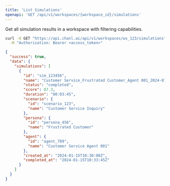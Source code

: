 ```yaml
---
title: 'List Simulations'
openapi: 'GET /api/v1/workspaces/{workspace_id}/simulations'
---
```


Get all simulation results in a workspace with filtering capabilities.

<RequestExample>

```bash cURL
curl -X GET "https://api.chanl.ai/api/v1/workspaces/ws_123/simulations" \
  -H "Authorization: Bearer <access_token>"
```

</RequestExample>

<ResponseExample>

```json Success Response
{
  "success": true,
  "data": {
    "simulations": [
      {
        "id": "sim_123456",
        "name": "Customer Service_Frustrated Customer_Agent 001_2024-01-15T10:30:00Z",
        "status": "completed",
        "score": 87.3,
        "duration": "00:03:45",
        "scenario": {
          "id": "scenario_123",
          "name": "Customer Service Inquiry"
        },
        "persona": {
          "id": "persona_456",
          "name": "Frustrated Customer"
        },
        "agent": {
          "id": "agent_789",
          "name": "Customer Service Agent 001"
        },
        "created_at": "2024-01-15T10:30:00Z",
        "completed_at": "2024-01-15T10:33:45Z"
      }
    ]
  }
}
```

</ResponseExample>
